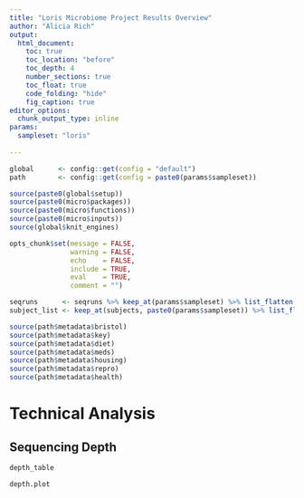 ```yaml
---
title: "Loris Microbiome Project Results Overview"
author: "Alicia Rich"
output:
  html_document:
    toc: true
    toc_location: "before"
    toc_depth: 4
    number_sections: true
    toc_float: true
    code_folding: "hide"
    fig_caption: true
editor_options: 
  chunk_output_type: inline
params:
  sampleset: "loris"
                     
---
```


```r

global      <- config::get(config = "default")
path        <- config::get(config = paste0(params$sampleset))

source(paste0(global$setup))
source(paste0(micro$packages))
source(paste0(micro$functions))
source(paste0(micro$inputs))
source(global$knit_engines)

opts_chunk$set(message = FALSE,
               warning = FALSE,
               echo    = FALSE,
               include = TRUE,
               eval    = TRUE,
               comment = "")

seqruns      <- seqruns %>% keep_at(params$sampleset) %>% list_flatten(name_spec = "")
subject_list <- keep_at(subjects, paste0(params$sampleset)) %>% list_flatten(name_spec = "{inner}")

source(path$metadata$bristol)
source(path$metadata$key)
source(path$metadata$diet)
source(path$metadata$meds)
source(path$metadata$housing)
source(path$metadata$repro)
source(path$metadata$health)

```

# Technical Analysis

## Sequencing Depth

```r
depth_table
```

```r
depth.plot
```


